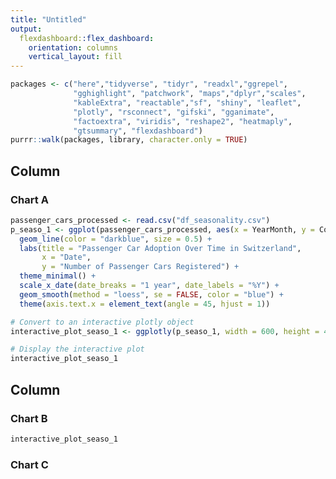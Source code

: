 ```yaml
---
title: "Untitled"
output: 
  flexdashboard::flex_dashboard:
    orientation: columns
    vertical_layout: fill
---
```


```r
packages <- c("here","tidyverse", "tidyr", "readxl","ggrepel",
              "gghighlight", "patchwork", "maps","dplyr","scales",
              "kableExtra", "reactable","sf", "shiny", "leaflet",
              "plotly", "rsconnect", "gifski", "gganimate", 
              "factoextra", "viridis", "reshape2", "heatmaply",
              "gtsummary", "flexdashboard")
purrr::walk(packages, library, character.only = TRUE)
```

Column {data-width=650}
-----------------------------------------------------------------------

### Chart A

```r
passenger_cars_processed <- read.csv("df_seasonality.csv")
p_seaso_1 <- ggplot(passenger_cars_processed, aes(x = YearMonth, y = Count)) +
  geom_line(color = "darkblue", size = 0.5) +
  labs(title = "Passenger Car Adoption Over Time in Switzerland",
       x = "Date",
       y = "Number of Passenger Cars Registered") +
  theme_minimal() +
  scale_x_date(date_breaks = "1 year", date_labels = "%Y") +
  geom_smooth(method = "loess", se = FALSE, color = "blue") +
  theme(axis.text.x = element_text(angle = 45, hjust = 1))

# Convert to an interactive plotly object
interactive_plot_seaso_1 <- ggplotly(p_seaso_1, width = 600, height = 400)

# Display the interactive plot
interactive_plot_seaso_1
```

Column {data-width=350}
-----------------------------------------------------------------------

### Chart B

```r
interactive_plot_seaso_1
```

### Chart C

```r

```

